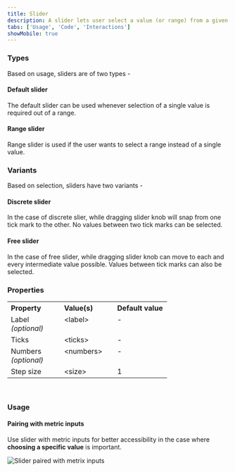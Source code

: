 ```yaml
---
title: Slider
description: A slider lets user select a value (or range) from a given range of values.
tabs: ['Usage', 'Code', 'Interactions']
showMobile: true
---
```


### Types

Based on usage, sliders are of two types -

#### Default slider

The default slider can be used whenever selection of a single value is required out of a range.

<Preview name='components-slider-variants-uncontrolled-slider--uncontrolled-slider'/>

#### Range slider

Range slider is used if the user wants to select a range instead of a single value.

<Preview name='components-rangeslider-variants-uncontrolled-slider--uncontrolled-slider'/>

### Variants

Based on selection, sliders have two variants -

#### Discrete slider

In the case of discrete slier, while dragging slider knob will snap from one tick mark to the other.
No values between two tick marks can be selected.

<Preview name='components-slider-variants-disctere-slider--disctere-slider'/>

#### Free slider

In the case of free slider, while dragging slider knob can move to each and every intermediate value possible. 
Values between tick marks can also be selected.

<Preview name='components-slider-variants-free-slider--free-slider'/>

### Properties
<table style="width: 100%">
  <tr>
    <th style="width:33%; text-align: left;">Property</th>
    <th style="width:33%; text-align: left;">Value(s)</th>
    <th style="width:33%; text-align: left;">Default value</th>
  </tr>
  <tr style="vertical-align: top">
    <td>Label<br/><em>(optional)</em></td>
    <td>&#60;label&#62;</td>
    <td>-</td>
  </tr>
  <tr style="vertical-align: top">
    <td>Ticks</td>
    <td>&#60;ticks&#62;</td>
    <td>-</td>
  </tr>
  <tr style="vertical-align: top">
    <td>Numbers<br/><em>(optional)</em></td>
    <td>&#60;numbers&#62;</td>
    <td>-</td>
  </tr>
  <tr style="vertical-align: top">
    <td>Step size</td>
    <td>&#60;size&#62;</td>
    <td>1</td>
  </tr>
</table>
<br/>

### Usage

#### Pairing with metric inputs

Use slider with metric inputs for better accessibility in the case where **choosing a specific value** is important. 

![Slider paired with metrix inputs](./images/slider-1.png)

<br/>
<br/>